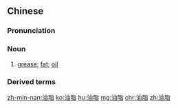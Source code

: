 ==Chinese==
{{zh-forms}}

===Pronunciation===
{{zh-pron
|m=yóuzhī
|c=jau4 zi1
|mn=iû-chi
|cat=n
}}

===Noun===
{{zh-noun}}

# [[grease]]; [[fat]]; [[oil]]

===Derived terms===
{{zh-der|油脂麻花}}

[[zh-min-nan:油脂]]
[[ko:油脂]]
[[hu:油脂]]
[[mg:油脂]]
[[chr:油脂]]
[[zh:油脂]]